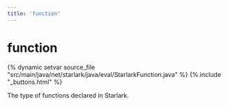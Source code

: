 ```yaml
---
title: 'function'
---
```


<html devsite>
<head>
  <meta name="project_path" value="/_project.yaml">
  <meta name="book_path" value="/_book.yaml">
</head>
<body>

<h1 class="page-title" id="modules.function">function</h1>

{% dynamic setvar source_file "src/main/java/net/starlark/java/eval/StarlarkFunction.java" %}
{% include "_buttons.html" %}
<!-- {% raw %} -->

The type of functions declared in Starlark.



</body>
</html>

<!-- {% endraw %} -->
